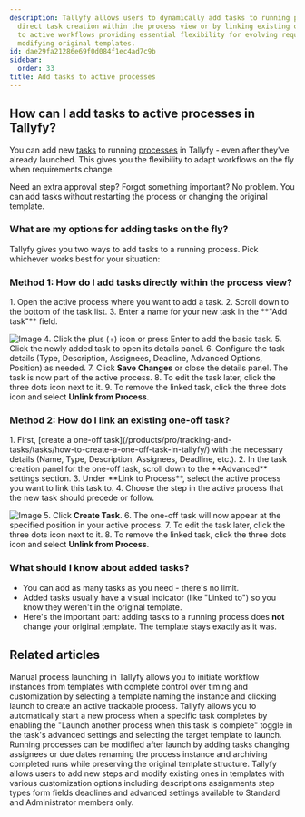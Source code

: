 ```yaml
---
description: Tallyfy allows users to dynamically add tasks to running processes through
  direct task creation within the process view or by linking existing one-off tasks
  to active workflows providing essential flexibility for evolving requirements without
  modifying original templates.
id: dae29fa21286e69f0d084f1ec4ad7c9b
sidebar:
  order: 33
title: Add tasks to active processes
---
```



## How can I add tasks to active processes in Tallyfy?

You can add new [tasks](/products/pro/tracking-and-tasks/tasks/) to running [processes](/products/pro/tracking-and-tasks/processes/) in Tallyfy - even after they've already launched. This gives you the flexibility to adapt workflows on the fly when requirements change.

Need an extra approval step? Forgot something important? No problem. You can add tasks without restarting the process or changing the original template.

### What are my options for adding tasks on the fly?

Tallyfy gives you two ways to add tasks to a running process. Pick whichever works best for your situation:

### Method 1: How do I add tasks directly within the process view?

<Steps>
1. Open the active process where you want to add a task.
2. Scroll down to the bottom of the task list.
3. Enter a name for your new task in the **"Add task"** field.

   ![Image](https://screenshots.tallyfy.com/tallyfy%2Fpro%2Fdesktop-light-add-task-to-ongoing-process.png)
4. Click the plus (+) icon or press Enter to add the basic task.
5. Click the newly added task to open its details panel.
6. Configure the task details (Type, Description, Assignees, Deadline, Advanced Options, Position) as needed.
7. Click **Save Changes** or close the details panel. The task is now part of the active process.
8. To edit the task later, click the three dots icon next to it.
9. To remove the linked task, click the three dots icon and select **Unlink from Process**.
</Steps>

### Method 2: How do I link an existing one-off task?

<Steps>
1. First, [create a one-off task](/products/pro/tracking-and-tasks/tasks/how-to-create-a-one-off-task-in-tallyfy/) with the necessary details (Name, Type, Description, Assignees, Deadline, etc.).
2. In the task creation panel for the one-off task, scroll down to the **Advanced** settings section.
3. Under **Link to Process**, select the active process you want to link this task to.
4. Choose the step in the active process that the new task should precede or follow.

   ![Image](https://screenshots.tallyfy.com/tallyfy%2Fpro%2Fdesktop-light-link-a-oneoff-task.png)
5. Click **Create Task**.
6. The one-off task will now appear at the specified position in your active process.
7. To edit the task later, click the three dots icon next to it.
8. To remove the linked task, click the three dots icon and select **Unlink from Process**.
</Steps>

### What should I know about added tasks?
*   You can add as many tasks as you need - there's no limit.
*   Added tasks usually have a visual indicator (like "Linked to") so you know they weren't in the original template.
*   Here's the important part: adding tasks to a running process does **not** change your original template. The template stays exactly as it was.


## Related articles
<CardGrid>
<LinkTitleCard header="<b>Launching > Launch manually</b>" href="/products/pro/launching/how-can-i-launch-a-process-in-tallyfy/" > Manual process launching in Tallyfy allows you to initiate workflow instances from templates with complete control over timing and customization by selecting a template naming the instance and clicking launch to create an active trackable process. </LinkTitleCard>
<LinkTitleCard header="<b>Launching > Launch another process when a task is completed</b>" href="/products/pro/launching/launch-process-when-task-is-completed/" > Tallyfy allows you to automatically start a new process when a specific task completes by enabling the "Launch another process when this task is complete" toggle in the task's advanced settings and selecting the target template to launch. </LinkTitleCard>
<LinkTitleCard header="<b>Processes > Edit processes</b>" href="/products/pro/tracking-and-tasks/processes/edit-processes/" > Running processes can be modified after launch by adding tasks changing assignees or due dates renaming the process instance and archiving completed runs while preserving the original template structure. </LinkTitleCard>
<LinkTitleCard header="<b>Edit Templates > Edit steps</b>" href="/products/pro/documenting/templates/edit-templates/edit-steps/" > Tallyfy allows users to add new steps and modify existing ones in templates with various customization options including descriptions assignments step types form fields deadlines and advanced settings available to Standard and Administrator members only. </LinkTitleCard>
</CardGrid>